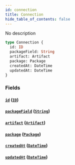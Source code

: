 ```yaml
---
id: connection
title: Connection
hide_table_of_contents: false
---
```



No description

```graphql
type Connection {
  id: ID
  packageField: String
  artifact: Artifact
  package: Package
  createdAt: DateTime
  updatedAt: DateTime
}
```


### Fields

#### [`id`](#) ([`ID`](/swapi/scalars/id))




#### [`packageField`](#) ([`String`](/swapi/scalars/string))




#### [`artifact`](#) ([`Artifact`](/swapi/objects/artifact))




#### [`package`](#) ([`Package`](/swapi/objects/package))




#### [`createdAt`](#) ([`DateTime`](/swapi/scalars/date-time))




#### [`updatedAt`](#) ([`DateTime`](/swapi/scalars/date-time))
